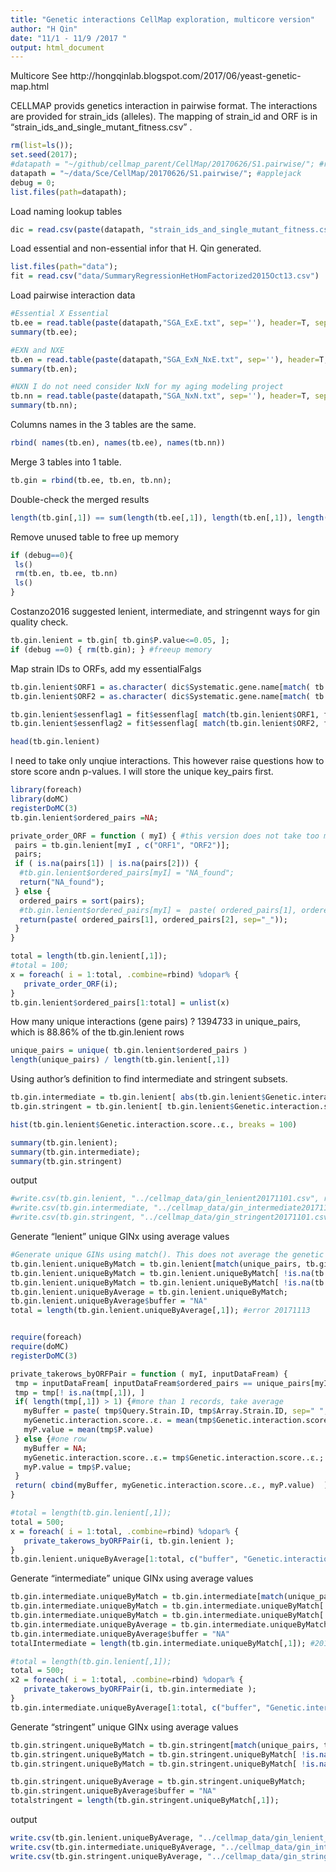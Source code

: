 ```yaml
---
title: "Genetic interactions CellMap exploration, multicore version"
author: "H Qin"
date: "11/1 - 11/9 /2017 "
output: html_document
---
```

Multicore 
See http://hongqinlab.blogspot.com/2017/06/yeast-genetic-map.html

CELLMAP provids genetics interaction in pairwise format. 
The interactions are provided for strain_ids (alleles). 
The mapping of strain_id and ORF is in "strain_ids_and_single_mutant_fitness.csv" . 
```r
rm(list=ls());
set.seed(2017);
#datapath = "~/github/cellmap_parent/CellMap/20170626/S1.pairwise/"; #ridgeside
datapath = "~/data/Sce/CellMap/20170626/S1.pairwise/"; #applejack
debug = 0;
list.files(path=datapath);

```

Load naming lookup tables
```r
dic = read.csv(paste(datapath, "strain_ids_and_single_mutant_fitness.csv", sep=''))
```

Load essential and non-essential infor that H. Qin generated. 
```r
list.files(path="data");
fit = read.csv("data/SummaryRegressionHetHomFactorized2015Oct13.csv")
```

Load pairwise interaction data
```r
#Essential X Essential 
tb.ee = read.table(paste(datapath,"SGA_ExE.txt", sep=''), header=T, sep="\t");
summary(tb.ee);
```

```r
#EXN and NXE
tb.en = read.table(paste(datapath,"SGA_ExN_NxE.txt", sep=''), header=T, sep="\t");
summary(tb.en);
```

```r
#NXN I do not need consider NxN for my aging modeling project
tb.nn = read.table(paste(datapath,"SGA_NxN.txt", sep=''), header=T, sep="\t");
summary(tb.nn);
```

Columns names in the 3 tables are the same. 
```r
rbind( names(tb.en), names(tb.ee), names(tb.nn))
```

Merge 3 tables into 1 table. 
```r
tb.gin = rbind(tb.ee, tb.en, tb.nn);
```
Double-check the merged results
```r
length(tb.gin[,1]) == sum(length(tb.ee[,1]), length(tb.en[,1]), length(tb.nn[,1]))
```

Remove unused table to free up memory
```r
if (debug==0){
 ls()
 rm(tb.en, tb.ee, tb.nn)
 ls()
}
```


Costanzo2016 suggested lenient, intermediate, and stringennt ways for gin quality check. 

```r
tb.gin.lenient = tb.gin[ tb.gin$P.value<=0.05, ];
if (debug ==0) { rm(tb.gin); } #freeup memory
```

Map strain IDs to ORFs, add my essentialFalgs

```r
tb.gin.lenient$ORF1 = as.character( dic$Systematic.gene.name[match( tb.gin.lenient$Query.Strain.ID, dic$Strain.ID)] )
tb.gin.lenient$ORF2 = as.character( dic$Systematic.gene.name[match( tb.gin.lenient$Array.Strain.ID, dic$Strain.ID)] )

tb.gin.lenient$essenflag1 = fit$essenflag[ match(tb.gin.lenient$ORF1, fit$orf)]
tb.gin.lenient$essenflag2 = fit$essenflag[ match(tb.gin.lenient$ORF2, fit$orf)]

head(tb.gin.lenient)
```

I need to take only unqiue interactions. This however raise questions how to store score andn p-values. 
I will store the unique key_pairs first. 


```r
library(foreach)
library(doMC)
registerDoMC(3)
tb.gin.lenient$ordered_pairs =NA;

private_order_ORF = function ( myI) { #this version does not take too much memory?
 pairs = tb.gin.lenient[myI , c("ORF1", "ORF2")];
 pairs; 
 if ( is.na(pairs[1]) | is.na(pairs[2])) {
  #tb.gin.lenient$ordered_pairs[myI] = "NA_found"; 
  return("NA_found");
 } else {
  ordered_pairs = sort(pairs);
  #tb.gin.lenient$ordered_pairs[myI] =  paste( ordered_pairs[1], ordered_pairs[2], sep="_");
  return(paste( ordered_pairs[1], ordered_pairs[2], sep="_"));
 }
}

total = length(tb.gin.lenient[,1]);
#total = 100; 
x = foreach( i = 1:total, .combine=rbind) %dopar% {
   private_order_ORF(i);
}
tb.gin.lenient$ordered_pairs[1:total] = unlist(x)
```

How many unique interactions (gene pairs) ? 
1394733 in unique_pairs, which is 88.86% of the tb.gin.lenient rows
```r
unique_pairs = unique( tb.gin.lenient$ordered_pairs ) 
length(unique_pairs) / length(tb.gin.lenient[,1])
```

Using author's definition to find intermediate and stringent subsets. 
```r
tb.gin.intermediate = tb.gin.lenient[ abs(tb.gin.lenient$Genetic.interaction.score..ε.) >0.08, ];
tb.gin.stringent = tb.gin.lenient[ tb.gin.lenient$Genetic.interaction.score..ε.>0.16 | tb.gin.lenient$Genetic.interaction.score..ε.< -0.12, ]
```

```r
hist(tb.gin.lenient$Genetic.interaction.score..ε., breaks = 100)
```


```r
summary(tb.gin.lenient);
summary(tb.gin.intermediate);
summary(tb.gin.stringent)
```

output
```r
#write.csv(tb.gin.lenient, "../cellmap_data/gin_lenient20171101.csv", row.names = F);
#write.csv(tb.gin.intermediate, "../cellmap_data/gin_intermediate20171101.csv", row.names = F);
#write.csv(tb.gin.stringent, "../cellmap_data/gin_stringent20171101.csv", row.names = F);
```



Generate "lenient" unique GINx using average values
```r
#Generate unique GINs using match(). This does not average the genetic interaction score
tb.gin.lenient.uniqueByMatch = tb.gin.lenient[match(unique_pairs, tb.gin.lenient$ordered_pairs),  ]
tb.gin.lenient.uniqueByMatch = tb.gin.lenient.uniqueByMatch[ !is.na(tb.gin.lenient.uniqueByMatch$ordered_pairs), ]
tb.gin.lenient.uniqueByMatch = tb.gin.lenient.uniqueByMatch[ !is.na(tb.gin.lenient.uniqueByMatch$Query.Strain.ID), ]
tb.gin.lenient.uniqueByAverage = tb.gin.lenient.uniqueByMatch; 
tb.gin.lenient.uniqueByAverage$buffer = "NA"
total = length(tb.gin.lenient.uniqueByAverage[,1]); #error 20171113


require(foreach)
require(doMC)
registerDoMC(3)

private_takerows_byORFPair = function ( myI, inputDataFream) {
 tmp = inputDataFream[ inputDataFream$ordered_pairs == unique_pairs[myI],  ]
 tmp = tmp[! is.na(tmp[,1]), ]
 if( length(tmp[,1]) > 1) {#more than 1 records, take average
   myBuffer = paste( tmp$Query.Strain.ID, tmp$Array.Strain.ID, sep=" ", collapse="::");
   myGenetic.interaction.score..ε. = mean(tmp$Genetic.interaction.score..ε.)
   myP.value = mean(tmp$P.value)
 } else {#one row
   myBuffer = NA;
   myGenetic.interaction.score..ε.= tmp$Genetic.interaction.score..ε.;
   myP.value = tmp$P.value; 
 }
 return( cbind(myBuffer, myGenetic.interaction.score..ε., myP.value)  ); 
} 

#total = length(tb.gin.lenient[,1]);
total = 500; 
x = foreach( i = 1:total, .combine=rbind) %dopar% {
   private_takerows_byORFPair(i, tb.gin.lenient ); 
}
tb.gin.lenient.uniqueByAverage[1:total, c("buffer", "Genetic.interaction.score..ε.", "P.value")] = x; 
```

Generate "intermediate" unique GINx using average values
```r
tb.gin.intermediate.uniqueByMatch = tb.gin.intermediate[match(unique_pairs, tb.gin.intermediate$ordered_pairs),  ]
tb.gin.intermediate.uniqueByMatch = tb.gin.intermediate.uniqueByMatch[ !is.na(tb.gin.intermediate.uniqueByMatch$ordered_pairs), ]
tb.gin.intermediate.uniqueByMatch = tb.gin.intermediate.uniqueByMatch[ !is.na(tb.gin.intermediate.uniqueByMatch$Query.Strain.ID), ]
tb.gin.intermediate.uniqueByAverage = tb.gin.intermediate.uniqueByMatch; 
tb.gin.intermediate.uniqueByAverage$buffer = "NA"
totalIntermediate = length(tb.gin.intermediate.uniqueByMatch[,1]); #20171113 correction

#total = length(tb.gin.lenient[,1]);
total = 500; 
x2 = foreach( i = 1:total, .combine=rbind) %dopar% {
   private_takerows_byORFPair(i, tb.gin.intermediate ); 
}
tb.gin.intermediate.uniqueByAverage[1:total, c("buffer", "Genetic.interaction.score..ε.", "P.value")] = x2; 
```


Generate "stringent" unique GINx using average values
```r
tb.gin.stringent.uniqueByMatch = tb.gin.stringent[match(unique_pairs, tb.gin.stringent$ordered_pairs),  ]
tb.gin.stringent.uniqueByMatch = tb.gin.stringent.uniqueByMatch[ !is.na(tb.gin.stringent.uniqueByMatch$ordered_pairs), ]
tb.gin.stringent.uniqueByMatch = tb.gin.stringent.uniqueByMatch[ !is.na(tb.gin.stringent.uniqueByMatch$Query.Strain.ID), ]

tb.gin.stringent.uniqueByAverage = tb.gin.stringent.uniqueByMatch; 
tb.gin.stringent.uniqueByAverage$buffer = "NA"
totalstringent = length(tb.gin.stringent.uniqueByMatch[,1]);

```



output
```r
write.csv(tb.gin.lenient.uniqueByAverage, "../cellmap_data/gin_lenient_uniquePairs20171113.csv", row.names = F); 
write.csv(tb.gin.intermediate.uniqueByAverage, "../cellmap_data/gin_intermediate_uniquePairs20171113.csv", row.names = F); 
write.csv(tb.gin.stringent.uniqueByAverage, "../cellmap_data/gin_stringent_uniquePairs20171113.csv", row.names = F); 
```

